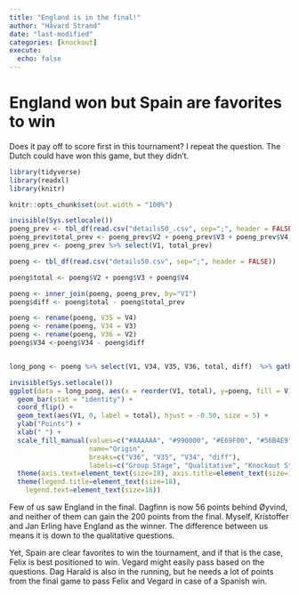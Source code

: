 ```yaml
---
title: "England is in the final!"
author: "Håvard Strand"
date: "last-modified"
categories: [knockout]
execute:
  echo: false
---
```


# England won but Spain are favorites to win

Does it pay off to score first in this tournament? I repeat the question. The Dutch could have won this game, but they didn't. 

```r

library(tidyverse)
library(readxl)
library(knitr)

knitr::opts_chunk$set(out.width = "100%")

```


```r

invisible(Sys.setlocale())
poeng_prev <- tbl_df(read.csv("details50_.csv", sep=";", header = FALSE, encoding = "utf-8"))
poeng_prev$total_prev <- poeng_prev$V2 + poeng_prev$V3 + poeng_prev$V4
poeng_prev <- poeng_prev %>% select(V1, total_prev)

poeng <- tbl_df(read.csv("details50.csv", sep=";", header = FALSE))

poeng$total <- poeng$V2 + poeng$V3 + poeng$V4

poeng <- inner_join(poeng, poeng_prev, by="V1")
poeng$diff <- poeng$total - poeng$total_prev

poeng <- rename(poeng, V35 = V4)
poeng <- rename(poeng, V34 = V3)
poeng <- rename(poeng, V36 = V2)
poeng$V34 <-poeng$V34 - poeng$diff


long_pong <- poeng %>% select(V1, V34, V35, V36, total, diff)  %>% gather(key = V, -V1, -total, value = poeng) %>% arrange(V)

invisible(Sys.setlocale())
ggplot(data = long_pong, aes(x = reorder(V1, total), y=poeng, fill = V)) + 
  geom_bar(stat = "identity") +
  coord_flip() +
  geom_text(aes(V1, 0, label = total), hjust = -0.50, size = 5) +
  ylab("Points") +
  xlab(" ") +
  scale_fill_manual(values=c("#AAAAAA", "#990000", "#E69F00", "#56B4E9"), 
                    name="Origin",
                    breaks=c("V36", "V35", "V34", "diff"),
                    labels=c("Group Stage", "Qualitative", "Knockout Stage", "Since Last")) +
  theme(axis.text=element_text(size=18), axis.title=element_text(size=18,face="bold")) +
  theme(legend.title=element_text(size=18), 
    legend.text=element_text(size=18))

```

Few of us saw England in the final. Dagfinn is now 56 points behind Øyvind, and neither of them can gain the 200 points from the final. Myself, Kristoffer and Jan Erling have England as the winner. The difference between us means it is down to the qualitative questions.

Yet, Spain are clear favorites to win the tournament, and if that is the case, Felix is best positioned to win. Vegard might easily pass based on the questions. Dag Harald is also in the running, but he needs a lot of points from the final game to pass Felix and Vegard in case of a Spanish win.



